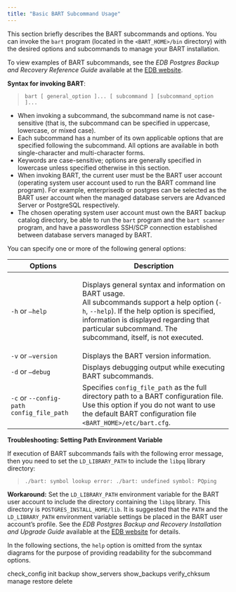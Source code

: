 ```yaml
---
title: "Basic BART Subcommand Usage"
---
```


<div id="basic_bart_subcommand_usage" class="registered_link"></div>

This section briefly describes the BART subcommands and options. You can invoke the `bart` program (located in the `<BART_HOME>/bin` directory) with the desired options and subcommands to manage your BART installation.

To view examples of BART subcommands, see the *EDB Postgres Backup and Recovery Reference Guide* available at the [EDB website](https://www.enterprisedb.com/edb-docs/).

**Syntax for invoking BART**:

> `bart [ general_option ]... [ subcommand ] [subcommand_option ]...`

-   When invoking a subcommand, the subcommand name is not case-sensitive (that is, the subcommand can be specified in uppercase, lowercase, or mixed case).
-   Each subcommand has a number of its own applicable options that are specified following the subcommand. All options are available in both single-character and multi-character forms.
-   Keywords are case-sensitive; options are generally specified in lowercase unless specified otherwise in this section.
-   When invoking BART, the current user must be the BART user account (operating system user account used to run the BART command line program). For example, enterprisedb or postgres can be selected as the BART user account when the managed database servers are Advanced Server or PostgreSQL respectively.
-   The chosen operating system user account must own the BART backup catalog directory, be able to run the `bart` program and the `bart scanner` program, and have a passwordless SSH/SCP connection established between database servers managed by BART.

You can specify one or more of the following general options:

<table><thead><tr class="header"><th>Options</th><th>Description</th></tr></thead><tbody><tr class="odd"><td><code>-h</code> or <code>–help</code></td><td><p>Displays general syntax and information on BART usage.<br />
All subcommands support a help option (<code>-h</code>, <code>--help</code>). If the help option is specified, information is displayed regarding that particular subcommand. The subcommand, itself, is not executed.</p></td></tr><tr class="even"><td><code>-v</code> or <code>–version</code></td><td>Displays the BART version information.</td></tr><tr class="odd"><td><code>-d</code> or <code>–debug</code></td><td>Displays debugging output while executing BART subcommands.</td></tr><tr class="even"><td><code>-c</code> or <code>--config-path config_file_path</code></td><td>Specifies <code>config_file_path</code> as the full directory path to a BART configuration file. Use this option if you do not want to use the default BART configuration file <code>&lt;BART_HOME&gt;/etc/bart.cfg</code>.</td></tr></tbody></table>

**Troubleshooting: Setting Path Environment Variable**

If execution of BART subcommands fails with the following error message, then you need to set the `LD_LIBRARY_PATH` to include the `libpq` library directory:

> `./bart: symbol lookup error: ./bart: undefined symbol: PQping`

**Workaround:** Set the `LD_LIBRARY_PATH` environment variable for the BART user account to include the directory containing the `libpq` library. This directory is `POSTGRES_INSTALL_HOME/lib`. It is suggested that the `PATH` and the `LD_LIBRARY_PATH` environment variable settings be placed in the BART user account’s profile. See the *EDB Postgres Backup and Recovery Installation and Upgrade Guide* available at the [EDB website](https://www.enterprisedb.com/edb-docs/) for details.

In the following sections, the `help` option is omitted from the syntax diagrams for the purpose of providing readability for the subcommand options.

<div class="toctree" maxdepth="3">

check_config init backup show_servers show_backups verify_chksum manage restore delete

</div>
